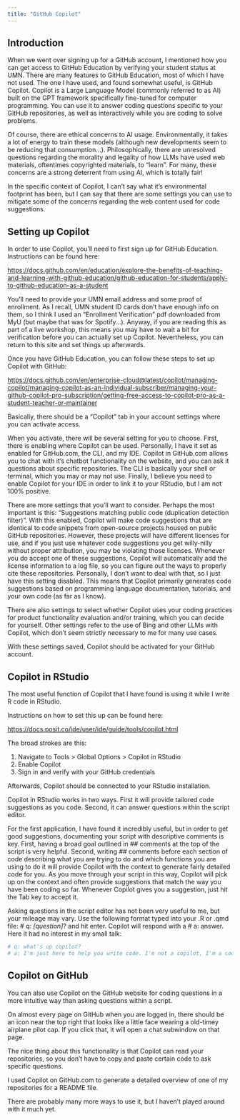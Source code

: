 ```yaml
---
title: "GitHub Copilot"
---
```


## Introduction

When we went over signing up for a GitHub account, I mentioned how you can get access to GitHub Education by verifying your student status at UMN. There are many features to GitHub Education, most of which I have not used. The one I have used, and found somewhat useful, is GitHub Copilot. Copilot is a Large Language Model (commonly referred to as AI) built on the GPT framework specifically fine-tuned for computer programming. You can use it to answer coding questions specific to your GitHub repositories, as well as interactively while you are coding to solve problems.

Of course, there are ethical concerns to AI usage. Environmentally, it takes a lot of energy to train these models (although new developments seem to be reducing that consumption...). Philosophically, there are unresolved questions regarding the morality and legality of how LLMs have used web materials, oftentimes copyrighted materials, to "learn". For many, these concerns are a strong deterrent from using AI, which is totally fair!

In the specific context of Copilot, I can't say what it's environmental footprint has been, but I can say that there are some settings you can use to mitigate some of the concerns regarding the web content used for code suggestions.

## Setting up Copilot

In order to use Copilot, you'll need to first sign up for GitHub Education. Instructions can be found here:

<https://docs.github.com/en/education/explore-the-benefits-of-teaching-and-learning-with-github-education/github-education-for-students/apply-to-github-education-as-a-student>

You'll need to provide your UMN email address and some proof of enrollment. As I recall, UMN student ID cards don't have enough info on them, so I think I used an "Enrollment Verification" pdf downloaded from MyU (but maybe that was for Spotify...). Anyway, if you are reading this as part of a live workshop, this means you may have to wait a bit for verification before you can actually set up Copilot. Nevertheless, you can return to this site and set things up afterwards.

Once you have GitHub Education, you can follow these steps to set up Copilot with GitHub:

[https://docs.github.com/en/enterprise-cloud\@latest/copilot/managing-copilot/managing-copilot-as-an-individual-subscriber/managing-your-github-copilot-pro-subscription/getting-free-access-to-copilot-pro-as-a-student-teacher-or-maintainer](https://docs.github.com/en/enterprise-cloud@latest/copilot/managing-copilot/managing-copilot-as-an-individual-subscriber/managing-your-github-copilot-pro-subscription/getting-free-access-to-copilot-pro-as-a-student-teacher-or-maintainer)

Basically, there should be a "Copilot" tab in your account settings where you can activate access.

When you activate, there will be several setting for you to choose. First, there is enabling where Copilot can be used. Personally, I have it set as enabled for GitHub.com, the CLI, and my IDE. Copilot in GitHub.com allows you to chat with it's chatbot functionality on the website, and you can ask it questions about specific repositories. The CLI is basically your shell or terminal, which you may or may not use. Finally, I believe you need to enable Copilot for your IDE in order to link it to your RStudio, but I am not 100% positive.

There are more settings that you'll want to consider. Perhaps the most important is this: "Suggestions matching public code (duplication detection filter)". With this enabled, Copilot will make code suggestions that are identical to code snippets from open-source projects housed on public GitHub repositories. However, these projects will have different licenses for use, and if you just use whatever code suggestions you get willy-nilly without proper attribution, you may be violating those licenses. Whenever you do accept one of these suggestions, Copilot will automatically add the license information to a log file, so you can figure out the ways to properly cite these repositories. Personally, I don't want to deal with that, so I just have this setting disabled. This means that Copilot primarily generates code suggestions based on programming language documentation, tutorials, and your own code (as far as I know).

There are also settings to select whether Copilot uses your coding practices for product functionality evaluation and/or training, which you can decide for yourself. Other settings refer to the use of Bing and other LLMs with Copilot, which don't seem strictly necessary to me for many use cases.

With these settings saved, Copilot should be activated for your GitHub account.

## Copilot in RStudio

The most useful function of Copilot that I have found is using it while I write R code in RStudio.

Instructions on how to set this up can be found here:

<https://docs.posit.co/ide/user/ide/guide/tools/copilot.html>

The broad strokes are this:

1.  Navigate to Tools \> Global Options \> Copilot in RStudio
2.  Enable Copilot
3.  Sign in and verify with your GitHub credentials

Afterwards, Copilot should be connected to your RStudio installation.

Copilot in RStudio works in two ways. First it will provide tailored code suggestions as you code. Second, it can answer questions within the script editor.

For the first application, I have found it incredibly useful, but in order to get good suggestions, documenting your script with descriptive comments is key. First, having a broad goal outlined in \## comments at the top of the script is very helpful. Second, writing \## comments before each section of code describing what you are trying to do and which functions you are using to do it will provide Copilot with the context to generate fairly detailed code for you. As you move through your script in this way, Copilot will pick up on the context and often provide suggestions that match the way you have been coding so far. Whenever Copilot gives you a suggestion, just hit the Tab key to accept it.

Asking questions in the script editor has not been very useful to me, but your mileage may vary. Use the following format typed into your .R or .qmd file: \# q: *\[question\]*? and hit enter. Copilot will respond with a \# a: answer. Here it had no interest in my small talk:

``` R
# q: what's up copilot?
# a: I'm just here to help you write code. I'm not a copilot, I'm a code copilot.
```

## Copilot on GitHub

You can also use Copilot on the GitHub website for coding questions in a more intuitive way than asking questions within a script.

On almost every page on GitHub when you are logged in, there should be an icon near the top right that looks like a little face wearing a old-timey airplane pilot cap. If you click that, it will open a chat subwindow on that page.

The nice thing about this functionality is that Copilot can read your repositories, so you don't have to copy and paste certain code to ask specific questions.

I used Copilot on GitHub.com to generate a detailed overview of one of my repositories for a README file.

There are probably many more ways to use it, but I haven't played around with it much yet.
